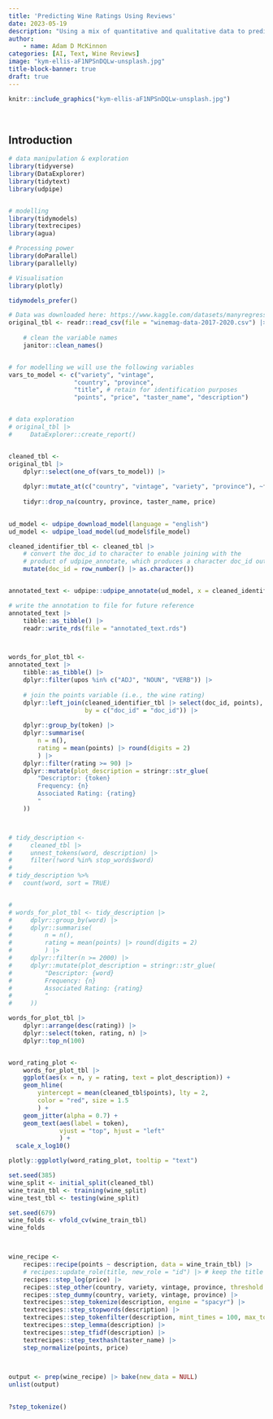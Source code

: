 ```yaml
---
title: 'Predicting Wine Ratings Using Reviews'
date: 2023-05-19
description: "Using a mix of quantitative and qualitative data to predict wine ratings globally. This approach demonstrates the utility of text based data in ML models for predicting outcomes of interest. "
author: 
    - name: Adam D McKinnon
categories: [AI, Text, Wine Reviews]
image: "kym-ellis-aF1NPSnDQLw-unsplash.jpg"
title-block-banner: true
draft: true
---
```


```r
knitr::include_graphics("kym-ellis-aF1NPSnDQLw-unsplash.jpg")

```

<br>

## Introduction

```r

# data manipulation & exploration
library(tidyverse)
library(DataExplorer)
library(tidytext)
library(udpipe)


# modelling
library(tidymodels)
library(textrecipes)
library(agua)

# Processing power
library(doParallel)
library(parallelly)

# Visualisation
library(plotly)

tidymodels_prefer()


```




```r

# Data was downloaded here: https://www.kaggle.com/datasets/manyregression/updated-wine-enthusiast-review
original_tbl <- readr::read_csv(file = "winemag-data-2017-2020.csv") |> 
    
    # clean the variable names
    janitor::clean_names() 


# for modelling we will use the following variables
vars_to_model <- c("variety", "vintage", 
                  "country", "province",
                  "title", # retain for identification purposes
                  "points", "price", "taster_name", "description")


# data exploration
# original_tbl |>
#     DataExplorer::create_report()


cleaned_tbl <- 
original_tbl |> 
    dplyr::select(one_of(vars_to_model)) |> 
    
    dplyr::mutate_at(c("country", "vintage", "variety", "province"), ~forcats::as_factor(.)) |> 
    
    tidyr::drop_na(country, province, taster_name, price)
    

```

```r

ud_model <- udpipe_download_model(language = "english")
ud_model <- udpipe_load_model(ud_model$file_model)

cleaned_identifier_tbl <- cleaned_tbl |> 
    # convert the doc_id to character to enable joining with the 
    # product of udpipe_annotate, which produces a character doc_id output
    mutate(doc_id = row_number() |> as.character())


annotated_text <- udpipe::udpipe_annotate(ud_model, x = cleaned_identifier_tbl$description, doc_id = cleaned_identifier_tbl$doc_id)

# write the annotation to file for future reference
annotated_text |> 
    tibble::as_tibble() |> 
    readr::write_rds(file = "annotated_text.rds")



words_for_plot_tbl <-  
annotated_text |> 
    tibble::as_tibble() |> 
    dplyr::filter(upos %in% c("ADJ", "NOUN", "VERB")) |> 
    
    # join the points variable (i.e., the wine rating)
    dplyr::left_join(cleaned_identifier_tbl |> select(doc_id, points),
                     by = c("doc_id" = "doc_id")) |> 
    
    dplyr::group_by(token) |> 
    dplyr::summarise(
        n = n(),
        rating = mean(points) |> round(digits = 2)
        ) |> 
    dplyr::filter(rating >= 90) |> 
    dplyr::mutate(plot_description = stringr::str_glue(
        "Descriptor: {token}
        Frequency: {n}
        Associated Rating: {rating}
        "
    )) 



# tidy_description <-
#     cleaned_tbl |> 
#     unnest_tokens(word, description) |> 
#     filter(!word %in% stop_words$word)
#     
# tidy_description %>%
#   count(word, sort = TRUE)


#  
# words_for_plot_tbl <- tidy_description |> 
#     dplyr::group_by(word) |> 
#     dplyr::summarise(
#         n = n(),
#         rating = mean(points) |> round(digits = 2)
#         ) |> 
#     dplyr::filter(n >= 2000) |> 
#     dplyr::mutate(plot_description = stringr::str_glue(
#         "Descriptor: {word}
#         Frequency: {n}
#         Associated Rating: {rating}
#         "
#     )) 

words_for_plot_tbl |> 
    dplyr::arrange(desc(rating)) |> 
    dplyr::select(token, rating, n) |> 
    dplyr::top_n(100)


word_rating_plot <-
    words_for_plot_tbl |> 
    ggplot(aes(x = n, y = rating, text = plot_description)) +
    geom_hline(
        yintercept = mean(cleaned_tbl$points), lty = 2,
        color = "red", size = 1.5
        ) +
    geom_jitter(alpha = 0.7) +
    geom_text(aes(label = token),
              vjust = "top", hjust = "left"
              ) +
  scale_x_log10()

plotly::ggplotly(word_rating_plot, tooltip = "text")

```







```r

set.seed(385)
wine_split <- initial_split(cleaned_tbl)
wine_train_tbl <- training(wine_split)
wine_test_tbl <- testing(wine_split)

set.seed(679)
wine_folds <- vfold_cv(wine_train_tbl)
wine_folds




```



```r

wine_recipe <- 
    recipes::recipe(points ~ description, data = wine_train_tbl) |> 
    # recipes::update_role(title, new_role = "id") |> # keep the title of the wine for identification purposes only
    recipes::step_log(price) |> 
    recipes::step_other(country, variety, vintage, province, threshold = 0.05) |> 
    recipes::step_dummy(country, variety, vintage, province) |> 
    textrecipes::step_tokenize(description, engine = "spacyr") |>
    textrecipes::step_stopwords(description) |> 
    textrecipes::step_tokenfilter(description, mint_times = 100, max_tokens = 5000) |> 
    textrecipes::step_lemma(description) |> 
    textrecipes::step_tfidf(description) |> 
    textrecipes::step_texthash(taster_name) |> 
    step_normalize(points, price)
    


output <- prep(wine_recipe) |> bake(new_data = NULL)
unlist(output)

    
?step_tokenize()    
    
    


```

